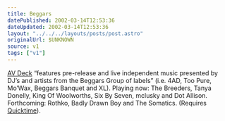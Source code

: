 ```yaml
---
title: Beggars
datePublished: 2002-03-14T12:53:36
dateUpdated: 2002-03-14T12:53:36
layout: "../../../layouts/posts/post.astro"
originalUrl: $UNKNOWN
source: v1
tags: ["v1"]
---
```


[AV Deck][1] &#8220;features pre-release and live independent music presented by DJ&#8217;s and artists from the Beggars Group of labels&#8221; (i.e. 4AD, Too Pure, Mo&#8217;Wax, Beggars Banquet and XL). Playing now: The Breeders, Tanya Donelly, King Of Woolworths, Six By Seven, mclusky and Dot Allison. Forthcoming: Rothko, Badly Drawn Boy and The Somatics. (Requires [Quicktime][2]).

[1]: http://www.avdeck.com/
[2]: http://www.apple.com/quicktime/
